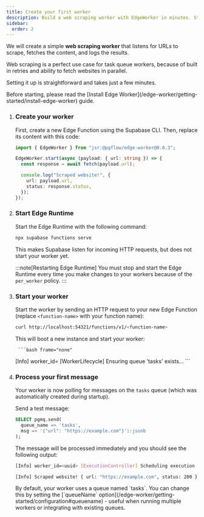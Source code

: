 ```yaml
---
title: Create your first worker
description: Build a web scraping worker with EdgeWorker in minutes. Step-by-step tutorial to process queues on top of Supabase Background Tasks in a reliable way
sidebar:
  order: 2
---
```



We will create a simple **web scraping worker** that listens for URLs to scrape,
fetches the content, and logs the results.

Web scraping is a perfect use case for task queue workers,
because of built in retries and ability to fetch websites in parallel.

Setting it up is straightforward and takes just a few minutes.

<Aside type="caution" title="Requirements">
Before starting, please read the [Install Edge Worker](/edge-worker/getting-started/install-edge-worker) guide.
</Aside>

<Steps>


1. ### Create your worker

    First, create a new Edge Function using the Supabase CLI. Then, replace its content with this code:

    ```typescript
    import { EdgeWorker } from "jsr:@pgflow/edge-worker@0.0.3";
    
    EdgeWorker.start(async (payload: { url: string }) => {
      const response = await fetch(payload.url);
    
      console.log("Scraped website!", {
        url: payload.url,
        status: response.status,
      });
    });
    ```

1. ### Start Edge Runtime

    Start the Edge Runtime with the following command:

    ```bash frame="none"
    npx supabase functions serve
    ```

    This makes Supabase listen for incoming HTTP requests, but does not start
    your worker yet.

    :::note[Restarting Edge Runtime]
    You must stop and start the Edge Runtime every time you make changes 
    to your workers because of the `per_worker` policy.
    :::

1. ### Start your worker

    Start the worker by sending an HTTP request to your new Edge Function
    (replace `<function-name>` with your function name):

    ```bash frame="none"
    curl http://localhost:54321/functions/v1/<function-name>
    ```

    This will boot a new instance and start your worker:

		```bash frame="none"
    [Info] worker_id=<uuid> [WorkerLifecycle] Ensuring queue 'tasks' exists...
		```

4. ### Process your first message

    Your worker is now polling for messages on the `tasks` queue (which was automatically created during startup).

    Send a test message:

    ```sql frame="none"
    SELECT pgmq.send(
      queue_name => 'tasks',
      msg => '{"url": "https://example.com"}'::jsonb
    );
    ```

    The message will be processed immediately and you should see the following output:

    ```bash frame="none"
    [Info] worker_id=<uuid> [ExecutionController] Scheduling execution of task 1

    [Info] Scraped website! { url: "https://example.com", status: 200 }
    ```

    <Aside title="Queue Name">
      By default, your worker uses a queue named `tasks`. You can change this by setting the [`queueName` option](/edge-worker/getting-started/configuration#queuename) - useful when running multiple workers or integrating with existing queues.
    </Aside>

</Steps>

